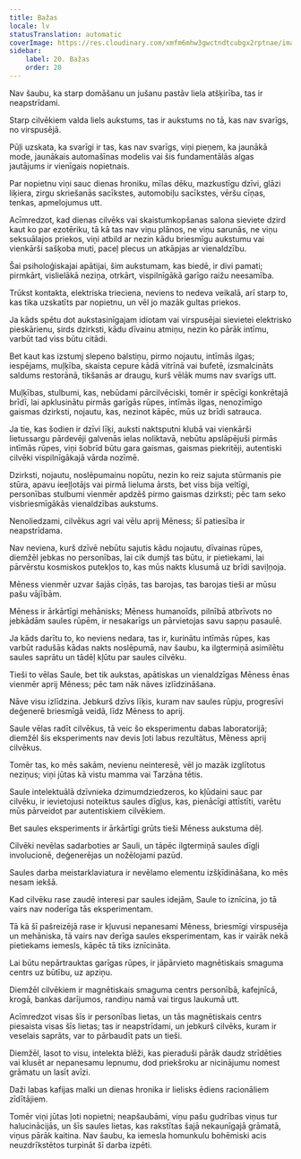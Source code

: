 ```yaml
---
title: Bažas
locale: lv
statusTranslation: automatic
coverImage: https://res.cloudinary.com/xmfm6mhw3gwctndtcubgx2rptnae/image/upload/v1741354419/small_cover_la_gran_rebelion_28716e29d2.webp
sidebar:
    label: 20. Bažas
    order: 20
---
```

Nav šaubu, ka starp domāšanu un jušanu pastāv liela atšķirība, tas ir neapstrīdami.

Starp cilvēkiem valda liels aukstums, tas ir aukstums no tā, kas nav svarīgs, no virspusējā.

Pūļi uzskata, ka svarīgi ir tas, kas nav svarīgs, viņi pieņem, ka jaunākā mode, jaunākais automašīnas modelis vai šis fundamentālās algas jautājums ir vienīgais nopietnais.

Par nopietnu viņi sauc dienas hroniku, mīlas dēku, mazkustīgu dzīvi, glāzi liķiera, zirgu skriešanās sacīkstes, automobiļu sacīkstes, vēršu cīņas, tenkas, apmelojumus utt.

Acīmredzot, kad dienas cilvēks vai skaistumkopšanas salona sieviete dzird kaut ko par ezotēriku, tā kā tas nav viņu plānos, ne viņu sarunās, ne viņu seksuālajos priekos, viņi atbild ar nezin kādu briesmīgu aukstumu vai vienkārši sašķoba muti, paceļ plecus un atkāpjas ar vienaldzību.

Šai psiholoģiskajai apātijai, šim aukstumam, kas biedē, ir divi pamati; pirmkārt, vislielākā neziņa, otrkārt, vispilnīgākā garīgo raižu neesamība.

Trūkst kontakta, elektriska trieciena, neviens to nedeva veikalā, arī starp to, kas tika uzskatīts par nopietnu, un vēl jo mazāk gultas priekos.

Ja kāds spētu dot aukstasinīgajam idiotam vai virspusējai sievietei elektrisko pieskārienu, sirds dzirksti, kādu dīvainu atmiņu, nezin ko pārāk intīmu, varbūt tad viss būtu citādi.

Bet kaut kas izstumj slepeno balstiņu, pirmo nojautu, intīmās ilgas; iespējams, muļķība, skaista cepure kādā vitrīnā vai bufetē, izsmalcināts saldums restorānā, tikšanās ar draugu, kurš vēlāk mums nav svarīgs utt.

Muļķības, stulbumi, kas, nebūdami pārcilvēciski, tomēr ir spēcīgi konkrētajā brīdī, lai apklusinātu pirmās garīgās rūpes, intīmās ilgas, nenozīmīgo gaismas dzirksti, nojautu, kas, nezinot kāpēc, mūs uz brīdi satrauca.

Ja tie, kas šodien ir dzīvi līķi, auksti naktsputni klubā vai vienkārši lietussargu pārdevēji galvenās ielas noliktavā, nebūtu apslāpējuši pirmās intīmās rūpes, viņi šobrīd būtu gara gaismas, gaismas piekritēji, autentiski cilvēki vispilnīgākajā vārda nozīmē.

Dzirksti, nojautu, noslēpumainu nopūtu, nezin ko reiz sajuta stūrmanis pie stūra, apavu ieeļļotājs vai pirmā lieluma ārsts, bet viss bija veltīgi, personības stulbumi vienmēr apdzēš pirmo gaismas dzirksti; pēc tam seko visbriesmīgākās vienaldzības aukstums.

Nenoliedzami, cilvēkus agri vai vēlu aprij Mēness; šī patiesība ir neapstrīdama.

Nav neviena, kurš dzīvē nebūtu sajutis kādu nojautu, dīvainas rūpes, diemžēl jebkas no personības, lai cik dumjš tas būtu, ir pietiekami, lai pārvērstu kosmiskos putekļos to, kas mūs nakts klusumā uz brīdi saviļņoja.

Mēness vienmēr uzvar šajās cīņās, tas barojas, tas barojas tieši ar mūsu pašu vājībām.

Mēness ir ārkārtīgi mehānisks; Mēness humanoīds, pilnībā atbrīvots no jebkādām saules rūpēm, ir nesakarīgs un pārvietojas savu sapņu pasaulē.

Ja kāds darītu to, ko neviens nedara, tas ir, kurinātu intīmās rūpes, kas varbūt radušās kādas nakts noslēpumā, nav šaubu, ka ilgtermiņā asimilētu saules saprātu un tādēļ kļūtu par saules cilvēku.

Tieši to vēlas Saule, bet tik aukstas, apātiskas un vienaldzīgas Mēness ēnas vienmēr aprij Mēness; pēc tam nāk nāves izlīdzināšana.

Nāve visu izlīdzina. Jebkurš dzīvs līķis, kuram nav saules rūpju, progresīvi deģenerē briesmīgā veidā, līdz Mēness to aprij.

Saule vēlas radīt cilvēkus, tā veic šo eksperimentu dabas laboratorijā; diemžēl šis eksperiments nav devis ļoti labus rezultātus, Mēness aprij cilvēkus.

Tomēr tas, ko mēs sakām, nevienu neinteresē, vēl jo mazāk izglītotus neziņus; viņi jūtas kā vistu mamma vai Tarzāna tētis.

Saule intelektuālā dzīvnieka dzimumdziedzeros, ko kļūdaini sauc par cilvēku, ir ievietojusi noteiktus saules dīgļus, kas, pienācīgi attīstīti, varētu mūs pārveidot par autentiskiem cilvēkiem.

Bet saules eksperiments ir ārkārtīgi grūts tieši Mēness aukstuma dēļ.

Cilvēki nevēlas sadarboties ar Sauli, un tāpēc ilgtermiņā saules dīgļi involucionē, deģenerējas un nožēlojami pazūd.

Saules darba meistarklaviatura ir nevēlamo elementu izšķīdināšana, ko mēs nesam iekšā.

Kad cilvēku rase zaudē interesi par saules idejām, Saule to iznīcina, jo tā vairs nav noderīga tās eksperimentam.

Tā kā šī pašreizējā rase ir kļuvusi nepanesami Mēness, briesmīgi virspusēja un mehāniska, tā vairs nav derīga saules eksperimentam, kas ir vairāk nekā pietiekams iemesls, kāpēc tā tiks iznīcināta.

Lai būtu nepārtrauktas garīgas rūpes, ir jāpārvieto magnētiskais smaguma centrs uz būtību, uz apziņu.

Diemžēl cilvēkiem ir magnētiskais smaguma centrs personībā, kafejnīcā, krogā, bankas darījumos, randiņu namā vai tirgus laukumā utt.

Acīmredzot visas šīs ir personības lietas, un tās magnētiskais centrs piesaista visas šīs lietas; tas ir neapstrīdami, un jebkurš cilvēks, kuram ir veselais saprāts, var to pārbaudīt pats un tieši.

Diemžēl, lasot to visu, intelekta blēži, kas pieraduši pārāk daudz strīdēties vai klusēt ar nepanesamu lepnumu, dod priekšroku ar nicinājumu nomest grāmatu un lasīt avīzi.

Daži labas kafijas malki un dienas hronika ir lielisks ēdiens racionāliem zīdītājiem.

Tomēr viņi jūtas ļoti nopietni; neapšaubāmi, viņu pašu gudrības viņus tur halucinācijās, un šīs saules lietas, kas rakstītas šajā nekaunīgajā grāmatā, viņus pārāk kaitina. Nav šaubu, ka iemesla homunkulu bohēmiski acis neuzdrīkstētos turpināt šī darba izpēti.

